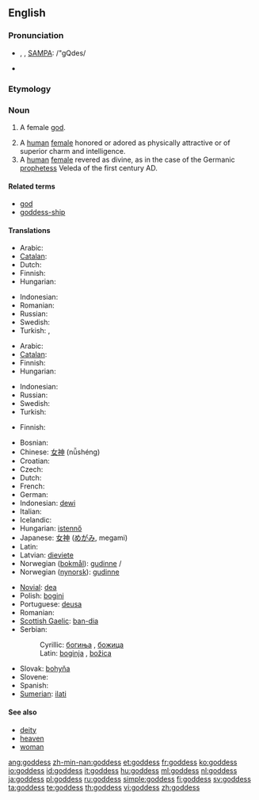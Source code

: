 {{also|Goddess}}
==English==

===Pronunciation===
* {{enPR|gŏd'ĕs}}, {{IPA|/ˈgɒdes/}}, [[w:SAMPA|SAMPA]]: /"gQdes/
* {{hyphenation|god|dess}}

===Etymology===
{{suffix|god|ess}}

===Noun===
{{en-noun|es}}

# {{context|religion|God}} A female [[god]].
# A [[human]] [[female]] honored or adored as physically attractive or of superior charm and intelligence.
# A [[human]] [[female]] revered as divine, as in the case of the Germanic [[prophetess]] Veleda of the first century AD.

====Related terms====
* [[god]]
* [[goddess-ship]]

====Translations====
{{trans-top|female god}}
* Arabic: {{t-|ar|آلهات|f|alt=آلِهَات|tr=ālihāt}}
* [[Catalan]]: {{t-|ca|deessa}}
* Dutch: {{t+|nl|godin}}
* Finnish: {{t+|fi|jumalatar}}
* Hungarian: {{t+|hu|istennő}}
{{trans-mid}}
* Indonesian: {{t|id|Dewi|xs=Indonesian}}
* Romanian: {{t+|ro|zeiţă|f}}
* Russian: {{t+|ru|богиня|f|tr=bogín'a}}
* Swedish: {{t+|sv|gudinna|c}}
* Turkish: {{t|tr|tanrıça}},  {{t|tr|ilahe}}
{{trans-bottom}}

{{trans-top|extremely beautiful woman}}
* Arabic: {{t-|ar|آلهات|f|alt=آلِهَات|tr=ālihāt}}
* [[Catalan]]: {{t-|ca|deessa}}
* Finnish: {{t+|fi|jumalatar}}
* Hungarian: {{t+|hu|istennő}}
{{trans-mid}}
* Indonesian: {{t|id|Dewi|xs=Indonesian}}
* Russian: {{t+|ru|богиня|f|tr=bogín'a}}
* Swedish: {{t+|sv|gudinna|c}}
* Turkish: {{t|tr|tanrıça}}
{{trans-bottom}}

{{trans-top|divine woman}}
* Finnish: {{t+|fi|jumalatar}}
{{trans-mid}}
{{trans-bottom}}

{{checktrans-top}}
* Bosnian: {{t-|bs|boginja|f}}
* Chinese: [[女神]] (nǚshéng)
* Croatian: {{t-|hr|boginja|f}}
* Czech: {{t+|cs|bohyně|f}}
* Dutch: {{t+|nl|godin}}
* French: {{t+|fr|déesse|f}}
* German: {{t+|de|Göttin|f}}
* Indonesian: [[dewi]]
* Italian: {{t+|it|dea|f}}
* Icelandic: {{t+|is|gyðja|f}}
* Hungarian: [[istennő]] {{f}}
* Japanese: [[女神]] ([[めがみ]], megami)
* Latin: {{t+|la|dea|f}}
* Latvian: [[dieviete]] {{f}}
* Norwegian ([[bokmål]]): [[gudinne]] {{m}}/{{f}}
* Norwegian ([[nynorsk]]): [[gudinne]] {{f}}
{{trans-mid}}
* [[Novial]]: [[dea]]
* Polish: [[bogini]] {{f}}
* Portuguese: [[deusa]] {{f}}
* Romanian: {{t+|ro|zeiţă|f}}
* [[Scottish Gaelic]]: [[ban-dia]] {{f}}
* Serbian:
*: Cyrillic: [[богиња#Serbian|богиња]] {{f}}, [[божица]] {{f}}
*: Latin: [[boginja#Serbian|boginja]] {{f}}, [[božica]] {{f}}
* Slovak: [[bohyňa]] {{f}}
* Slovene: {{t+|sl|boginja|f}}
* Spanish: {{t-|es|diosa|f}}
* [[Sumerian]]: [[ilati]]
{{trans-bottom}}

====See also====
* [[deity]]
* [[heaven]]
* [[woman]]

[[ang:goddess]]
[[zh-min-nan:goddess]]
[[et:goddess]]
[[fr:goddess]]
[[ko:goddess]]
[[io:goddess]]
[[id:goddess]]
[[it:goddess]]
[[hu:goddess]]
[[ml:goddess]]
[[nl:goddess]]
[[ja:goddess]]
[[pl:goddess]]
[[ru:goddess]]
[[simple:goddess]]
[[fi:goddess]]
[[sv:goddess]]
[[ta:goddess]]
[[te:goddess]]
[[th:goddess]]
[[vi:goddess]]
[[zh:goddess]]